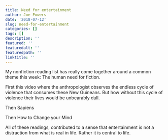 ```yaml
---
title: Need for entertainment
author: Joe Powers
date: '2018-07-12'
slug: need-for-entertainment
categories: []
tags: []
description: ''
featured: ''
featuredalt: ''
featuredpath: ''
linktitle: ''
---
```


My nonfiction reading list has really come together around a common theme this week: The human need for fiction. 

First this video where the anthropologist observes the endless cycle of violence that consumes these New Guineans. But how without this cycle of violence their lives would be unbearably dull. 

Then Sapiens

Then How to Change your Mind

All of these readings, contributed to a sense that entertainment is not a distraction from what is real in life. Rather it is central to life. 